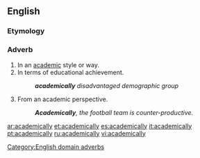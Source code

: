 ==English==

===Etymology===
{{suffix|academical|ly}}

===Adverb===
{{en-adv}}

#In an [[academic]] style or way.
#In terms of educational achievement.
#:'''''academically''' disadvantaged demographic group''
# From an academic perspective.
#: '''''Academically''', the football team is counter-productive.''

[[Category:English domain adverbs]]
[[ar:academically]]
[[et:academically]]
[[es:academically]]
[[it:academically]]
[[pt:academically]]
[[ru:academically]]
[[vi:academically]]